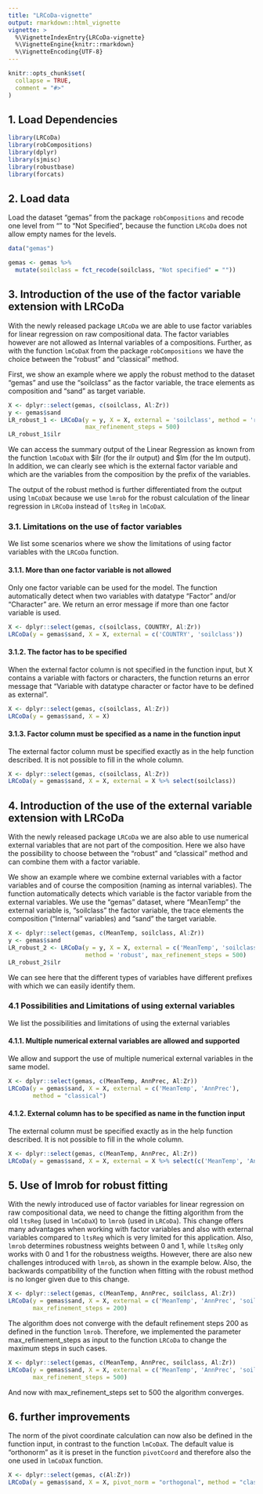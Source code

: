 ```yaml
---
title: "LRCoDa-vignette"
output: rmarkdown::html_vignette
vignette: >
  %\VignetteIndexEntry{LRCoDa-vignette}
  %\VignetteEngine{knitr::rmarkdown}
  %\VignetteEncoding{UTF-8}
---
```


```r
knitr::opts_chunk$set(
  collapse = TRUE,
  comment = "#>"
)
```

## 1. Load Dependencies

```r
library(LRCoDa)
library(robCompositions)
library(dplyr)
library(sjmisc)
library(robustbase)
library(forcats)
```

## 2. Load data

Load the dataset "gemas" from the package `robCompositions` and recode one level from "" to "Not Specified", because the function `LRCoDa` does not allow empty names for the levels.

```r
data("gemas")

gemas <- gemas %>% 
  mutate(soilclass = fct_recode(soilclass, "Not specified" = ""))
```

## 3. Introduction of the use of the factor variable extension with LRCoDa

With the newly released package `LRCoDa` we are able to use factor variables for linear regression on raw compositional data. The factor variables however are not allowed as Internal variables of a compositions. Further, as with the function `lmCoDaX` from the package `robCompositions` we have the choice between the "robust" and "classical" method. 

First, we show an example where we apply the robust method to the dataset "gemas" and use the "soilclass" as the factor variable, the trace elements as composition and "sand" as target variable.

```r
X <- dplyr::select(gemas, c(soilclass, Al:Zr))
y <- gemas$sand
LR_robust_1 <- LRCoDa(y = y, X = X, external = 'soilclass', method = 'robust', 
                      max_refinement_steps = 500)
LR_robust_1$ilr
```

We can access the summary output of the Linear Regression as known from the function `lmCoDaX` with \$ilr (for the ilr output) and \$lm (for the lm output). In addition, we can clearly see which is the external factor variable and which are the variables from the composition by the prefix of the variables. 

The output of the robust method is further differentiated from the output using `lmCoDaX` because we use `lmrob` for the robust calculation of the linear regression in `LRCoDa` instead of `ltsReg` in `lmCoDaX`.

### 3.1. Limitations on the use of factor variables

We list some scenarios where we show the limitations of using factor variables with the `LRCoDa` function.

#### 3.1.1. More than one factor variable is not allowed

Only one factor variable can be used for the model. The function automatically detect when two variables with datatype "Factor" and/or "Character" are. We return an error message if more than one factor variable is used.

```r
X <- dplyr::select(gemas, c(soilclass, COUNTRY, Al:Zr))
LRCoDa(y = gemas$sand, X = X, external = c('COUNTRY', 'soilclass'))
```

#### 3.1.2. The factor has to be specified

When the external factor column is not specified in the function input, but X contains a variable with factors or characters, the function returns an error message that "Variable with datatype character or factor have to be defined as external".

```r
X <- dplyr::select(gemas, c(soilclass, Al:Zr))
LRCoDa(y = gemas$sand, X = X)
```

#### 3.1.3. Factor column must be specified as a name in the function input

The external factor column must be specified exactly as in the help function described. It is not possible to fill in the whole column.

```r
X <- dplyr::select(gemas, c(soilclass, Al:Zr))
LRCoDa(y = gemas$sand, X = X, external = X %>% select(soilclass))
```

## 4. Introduction of the use of the external variable extension with LRCoDa

With the newly released package `LRCoDa` we are also able to use numerical external variables that are not part of the composition. Here we also have the possibility to choose between the "robust" and "classical" method and can combine them with a factor variable.

We show an example where we combine external variables with a factor variables and of course the composition (naming as internal variables). The function automatically detects which variable is the factor variable from the external variables. We use the "gemas" dataset, where "MeanTemp" the external variable is, "soilclass" the factor variable, the trace elements the composition ("Internal" variables) and "sand" the target variable.

```r
X <- dplyr::select(gemas, c(MeanTemp, soilclass, Al:Zr))
y <- gemas$sand
LR_robust_2 <- LRCoDa(y = y, X = X, external = c('MeanTemp', 'soilclass'), 
                      method = 'robust', max_refinement_steps = 500)
LR_robust_2$ilr
```

We can see here that the different types of variables have different prefixes with which we can easily identify them.

### 4.1 Possibilities and Limitations of using external variables

We list the possibilities and limitations of using the external variables

#### 4.1.1. Multiple numerical external variables are allowed and supported

We allow and support the use of multiple numerical external variables in the same model.

```r
X <- dplyr::select(gemas, c(MeanTemp, AnnPrec, Al:Zr))
LRCoDa(y = gemas$sand, X = X, external = c('MeanTemp', 'AnnPrec'), 
       method = "classical")
```

#### 4.1.2. External column has to be specified as name in the function input

The external column must be specified exactly as in the help function described. It is not possible to fill in the whole column.

```r
X <- dplyr::select(gemas, c(MeanTemp, AnnPrec, Al:Zr))
LRCoDa(y = gemas$sand, X = X, external = X %>% select(c('MeanTemp', 'AnnPrec')))
```

## 5. Use of lmrob for robust fitting

With the newly introduced use of factor variables for linear regression on raw compositional data, we need to change the fitting algorithm from the old `ltsReg` (used in `lmCoDaX`) to `lmrob` (used in `LRCoDa`). This change offers many advantages when working with factor variables and also with external variables compared to `ltsReg` which is very limited for this application.
Also, `lmrob` determines robustness weights between 0 and 1, while `ltsReg` only works with 0 and 1 for the robustness weigths. However, there are also new challenges introduced with `lmrob`, as shown in the example below. Also, the backwards compatibility of the function when fitting with the robust method is no longer given due to this change.

```r
X <- dplyr::select(gemas, c(MeanTemp, AnnPrec, soilclass, Al:Zr))
LRCoDa(y = gemas$sand, X = X, external = c('MeanTemp', 'AnnPrec', 'soilclass'), 
       max_refinement_steps = 200)
```

The algorithm does not converge with the default refinement steps 200 as defined in the function `lmrob`. Therefore, we implemented the parameter max_refinement_steps as input to the function `LRCoDa` to change the maximum steps in such cases.

```r
X <- dplyr::select(gemas, c(MeanTemp, AnnPrec, soilclass, Al:Zr))
LRCoDa(y = gemas$sand, X = X, external = c('MeanTemp', 'AnnPrec', 'soilclass'), 
       max_refinement_steps = 500)
```

And now with max_refinement_steps set to 500 the algorithm converges.

## 6. further improvements

The norm of the pivot coordinate calculation can now also be defined in the function input, in contrast to the function `lmCoDaX`. The default value is "orthonorm" as it is preset in the function `pivotCoord` and therefore also the one used in `lmCoDaX` function.

```r
X <- dplyr::select(gemas, c(Al:Zr))
LRCoDa(y = gemas$sand, X = X, pivot_norm = "orthogonal", method = "classical")
```
